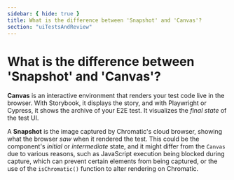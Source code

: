 ```yaml
---
sidebar: { hide: true }
title: What is the difference between 'Snapshot' and 'Canvas'?
section: "uiTestsAndReview"
---
```


# What is the difference between 'Snapshot' and 'Canvas'?

**Canvas** is an interactive environment that renders your test code live in the browser. With Storybook, it displays the story, and with Playwright or Cypress, it shows the archive of your E2E test. It visualizes the _final state_ of the test UI.

A **Snapshot** is the image captured by Chromatic's cloud browser, showing what the browser _saw_ when it rendered the test. This could be the component's _initial_ or _intermediate_ state, and it might differ from the `Canvas` due to various reasons, such as JavaScript execution being blocked during capture, which can prevent certain elements from being captured, or the use of the `isChromatic()` function to alter rendering on Chromatic.
